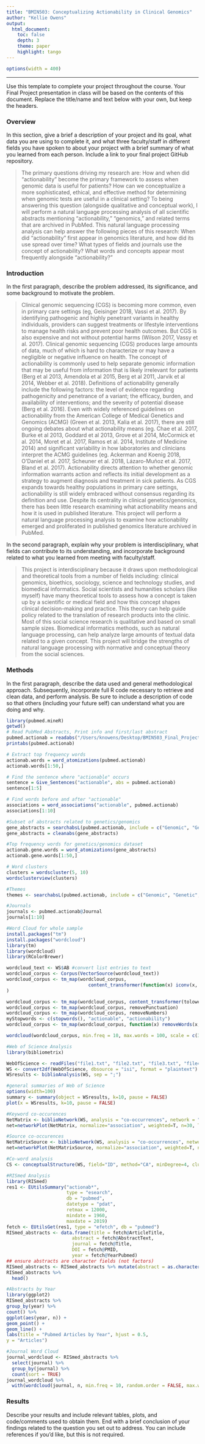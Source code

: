 ```yaml
---
title: "BMIN503: Conceptualizing Actionability in Clinical Genomics"
author: "Kellie Owens"
output: 
  html_document:
    toc: false 
    depth: 3 
    theme: paper 
    highlight: tango
---
```

```r
options(width = 400)
```  
***
Use this template to complete your project throughout the course. Your Final Project presentation in class will be based on the contents of this document. Replace the title/name and text below with your own, but keep the headers.

### Overview
In this section, give a brief a description of your project and its goal, what data you are using to complete it, and what three faculty/staff in different fields you have spoken to about your project with a brief summary of what you learned from each person. Include a link to your final project GitHub repository.

> The primary questions driving my research are: How and when did "actionability" become the primary framework to assess when genomic data is useful for patients? How can we conceptualize a more sophisticated, ethical, and effective method for determining when genomic tests are useful in a clinical setting? To being answering this question (alongside qualitative and conceptual work), I will perform a natural language processing analysis of all scientific abstracts mentioning "actionability," "genomics," and related terms that are archived in PubMed. This natural language processing analysis can help answer the following pieces of this research: When did "actionability" first appear in genomics literature, and how did its use spread over time? What types of fields and journals use the concept of actionability? What words and concepts appear most frequently alongside "actionability?"


### Introduction 
In the first paragraph, describe the problem addressed, its significance, and some background to motivate the problem.

> Clinical genomic sequencing (CGS) is becoming more common, even in primary care settings (eg, Geisinger 2018, Vassi et al. 2017). By identifying pathogenic and highly penetrant variants in healthy individuals, providers can suggest treatments or lifestyle interventions to manage health risks and prevent poor health outcomes. But CGS is also expensive and not without potential harms (Wilson 2017, Vassy et al. 2017). Clinical genomic sequencing (CGS) produces large amounts of data, much of which is hard to characterize or may have a negligible or negative influence on health. The concept of actionability is commonly used to help separate genomic information that may be useful from information that is likely irrelevant for patients (Berg et al 2013, Amendola et al 2015, Berg et al 2011, Jarvik et al 2014, Webber et al. 2018). Definitions of actionability generally include the following factors: the level of evidence regarding pathogenicity and penetrance of a variant; the efficacy, burden, and availability of interventions; and the severity of potential disease (Berg et al. 2016). Even with widely referenced guidelines on actionability from the American College of Medical Genetics and Genomics (ACMG) (Green et al. 2013, Kalia et al. 2017), there are still ongoing debates about what actionability means (eg. Chae et al. 2017, Burke et al 2013, Goddard et al 2013, Grove et al 2014, McCormick et al. 2014, Moret et al. 2017, Ramos et al. 2014, Institute of Medicine 2014) and significant variability in how laboratories and clinicians interpret the ACMG guidelines (eg. Ackerman and Koenig 2018, O’Daniel et al. 2017, Scheuner et al. 2018, Lázaro-Muñoz et al. 2017, Bland et al. 2017). Actionability directs attention to whether genomic information warrants action and reflects its initial development as a strategy to augment diagnosis and treatment in sick patients. As CGS expands towards healthy populations in primary care settings, actionability is still widely embraced without consensus regarding its definition and use. Despite its centrality in clinical genetics/genomics, there has been little research examining what actionability means and how it is used in published literature. This project will perform a natural language processing analysis to examine how actionability emerged and proliferated in published genomics literature archived in PubMed.

In the second paragraph, explain why your problem is interdisciplinary, what fields can contribute to its understanding, and incorporate background related to what you learned from meeting with faculty/staff.

> This project is interdisciplinary because it draws upon methodological and theoretical tools from a number of fields including: clinical genomics, bioethics, sociology, science and technology studies, and biomedical informatics. Social scientists and humanities scholars (like myself) have many theoretical tools to assess how a concept is taken up by a scientific or medical field and how this concept shapes clinical decision-making and practice. This theory can help guide policy related to the translation of research products into the clinic. Most of this social science research is qualitative and based on small sample sizes. Biomedical informatics methods, such as natural language processing, can help analyze large amounts of textual data related to a given concept. This project will bridge the strengths of natural language processing with normative and conceptual theory from the social sciences.


### Methods
In the first paragraph, describe the data used and general methodological approach. Subsequently, incorporate full R code necessary to retrieve and clean data, and perform analysis. Be sure to include a description of code so that others (including your future self) can understand what you are doing and why. 

```r
library(pubmed.mineR)
getwd()
# Read PubMed Abstracts, Print info and first/last abstract
pubmed.actionab = readabs("/Users/knowens/Desktop/BMIN503_Final_Project/Data/PubMed.Actionab.txt")
printabs(pubmed.actionab)
```

```r
# Extract top frequency words
actionab.words = word_atomizations(pubmed.actionab)
actionab.words[1:50,]
```

```r
# Find the sentence where "actionable" occurs
sentence = Give_Sentences("actionable", abs = pubmed.actionab)
sentence[1:5]
```

```r
# Find words before and after "actionable"
associations = word_associations("actionable", pubmed.actionab)
associations[1:10]
```

```r
#Subset of abstracts related to genetics/genomics
gene_abstracts = searchabsL(pubmed.actionab, include = c("Genomic", "Genetic", "Gene", "Genomics", "Genetics"))
gene_abstracts = cleanabs(gene_abstracts)

#Top frequency words for genetics/genomics dataset
actionab.gene.words = word_atomizations(gene_abstracts)
actionab.gene.words[1:50,]
```

```r
# Word clusters
clusters = wordscluster(5, 10)
wordsclusterview(clusters)
```

```r
#Themes
themes <- searchabsL(pubmed.actionab, include = c("Genomic", "Genetic", "Gene", "Cancer"))
```

```r
#Journals
journals <- pubmed.actionab@Journal
journals[1:10]
```

```r
#Word Cloud for whole sample
install.packages("tm")
install.packages("wordcloud")
library(tm)
library(wordcloud)
library(RColorBrewer)

wordcloud_text <- WS$AB #convert list entries to text
wordcloud_corpus <- Corpus(VectorSource(wordcloud_text))
wordcloud_corpus <- tm_map(wordcloud_corpus,
                              content_transformer(function(x) iconv(x, to = 'UTF-8-MAC', sub =' byte'))
)

wordcloud_corpus <- tm_map(wordcloud_corpus, content_transformer(tolower))
wordcloud_corpus <- tm_map(wordcloud_corpus, removePunctuation)
wordcloud_corpus <- tm_map(wordcloud_corpus, removeNumbers)
myStopwords <- c(stopwords(), "actionable", "actionability")
wordcloud_corpus <- tm_map(wordcloud_corpus, function(x) removeWords(x, myStopwords))

wordcloud(wordcloud_corpus, min.freq = 10, max.words = 100, scale = c(3,.1), random.order = FALSE, colors = brewer.pal(8, "Dark2"))
```

```r
#Web of Science Analysis
library(bibliometrix)

WebOfScience <- readFiles("file1.txt", "file2.txt", "file3.txt", "file4.txt", "file5.txt", "file6.txt", "file7.txt", "file8.txt", "file9.txt", "file10.txt")
WS <- convert2df(WebOfScience, dbsource = "isi", format = "plaintext")
WSresults <- biblioAnalysis(WS, sep = ";")

#general summaries of Web of Science
options(width=100)
summary <- summary(object = WSresults, k=10, pause = FALSE)
plot(x = WSresults, k=10, pause = FALSE)

#Keyword co-occurences
NetMatrix <- biblioNetwork(WS, analysis = "co-occurrences", network = "keywords", sep = ";")
net=networkPlot(NetMatrix, normalize="association", weighted=T, n=30, Title = "Keyword Co-occurences", type = "fruchterman", size=T,edgesize = 5,labelsize=0.7)

#Source co-occurences
NetMatrixSource <- biblioNetwork(WS, analysis = "co-occurrences", network = "sources", sep = ";")
net=networkPlot(NetMatrixSource, normalize="association", weighted=T, n=30, Title = "Source Co-occurences", type = "fruchterman", size=T,edgesize = 5,labelsize=0.7)

#Co-word analysis
CS <- conceptualStructure(WS, field="ID", method="CA", minDegree=4, clust=5, stemming=FALSE, labelsize=10, documents=10)

#RISmed Analysis
library(RISmed)
res1 <- EUtilsSummary("actionab*", 
                      type = "esearch", 
                      db = "pubmed",
                      datetype = "pdat",
                      retmax = 12000,
                      mindate = 1960, 
                      maxdate = 2019)
fetch <- EUtilsGet(res1, type = "efetch", db = "pubmed")
RISmed_abstracts <- data.frame(title = fetch@ArticleTitle,
                        abstract = fetch@AbstractText, 
                        journal = fetch@Title,
                        DOI = fetch@PMID, 
                        year = fetch@YearPubmed)
## ensure abstracts are character fields (not factors)
RISmed_abstracts <- RISmed_abstracts %>% mutate(abstract = as.character(abstract))
RISmed_abstracts %>%
  head()

#Abstracts by Year
library(ggplot2)
RISmed_abstracts %>%
group_by(year) %>%
count() %>%
ggplot(aes(year, n)) +
geom_point() +
geom_line() +
labs(title = "Pubmed Articles by Year", hjust = 0.5,
y = "Articles")

#Journal Word Cloud
journal_wordcloud <- RISmed_abstracts %>%
  select(journal) %>%
  group_by(journal) %>%
  count(sort = TRUE)
journal_wordcloud %>%
  with(wordcloud(journal, n, min.freq = 10, random.order = FALSE, max.words = 80, colors = brewer.pal(9, "Set1")), rot.per = .6)
```

### Results
Describe your results and include relevant tables, plots, and code/comments used to obtain them. End with a brief conclusion of your findings related to the question you set out to address. You can include references if you'd like, but this is not required.
